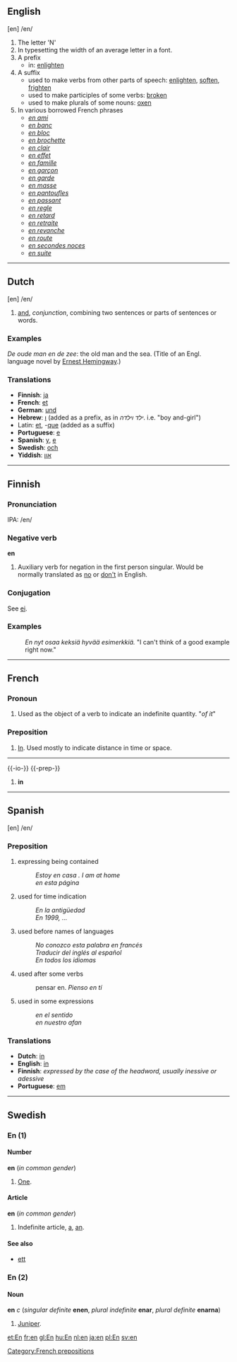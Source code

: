 ==English==
[en] /en/

# The letter 'N'
# In typesetting the width of an average letter in a font.
# A prefix
#* in: [[enlighten]]
# A suffix
#* used to make verbs from other parts of speech: [[enlighten]], [[soften]], [[frighten]]
#* used to make participles of some verbs: [[break|broken]]
#* used to make plurals of some nouns: [[ox]]en
# In various borrowed French phrases
#* ''[[en ami]]''
#* ''[[en banc]]''
#* ''[[en bloc]]''
#* ''[[en brochette]]''
#* ''[[en clair]]''
#* ''[[en effet]]''
#* ''[[en famille]]''
#* ''[[en garçon]]''
#* ''[[en garde]]''
#* ''[[en masse]]''
#* ''[[en pantoufles]]''
#* ''[[en passant]]''
#* ''[[en regle]]''
#* ''[[en retard]]''
#* ''[[en retraite]]''
#* ''[[en revanche]]''
#* ''[[en route]]''
#* ''[[en secondes noces]]''
#* ''[[en suite]]''
----

==Dutch==
[en] /en/

# [[and]], ''conjunction'', combining two sentences or parts of sentences or words.

=== Examples ===

''De oude man en de zee'': the old man and the sea. (Title of an Engl. language novel by [[w:Ernest Hemingway|Ernest Hemingway]].)

=== Translations ===

* '''Finnish''': [[ja]]
* '''French''': [[et]]
* '''German''': [[und]]
* '''Hebrew''': [[ו]] (added as a prefix, as in  ''ילד וילדה''. i.e. "boy and-girl")
*Latin: [[et]], -[[que]] (added as a suffix)
* '''Portuguese''': [[e]]
* '''Spanish''': [[y]], [[e]]
* '''Swedish''': [[och]]
* '''Yiddish''': [[און]]
----

==Finnish==

===Pronunciation===
IPA: /en/

===Negative verb===
'''en'''

# Auxiliary verb for negation in the first person singular. Would be normally translated as [[no]] or [[don't]] in English. 

===Conjugation===
See [[ei#Finnish|ei]].

===Examples===
:''En nyt osaa keksiä hyvää esimerkkiä.'' "I can't think of a good example right now."

----
==French==
===Pronoun===
# Used as the object of a verb to indicate an indefinite quantity. "''of it''"
===Preposition===
# [[In]].  Used mostly to indicate distance in time or space.
----
{{-io-}}
{{-prep-}}
# '''in'''

----
==Spanish==
[en] /en/ 

===Preposition===
#  expressing being contained
#:''Estoy en casa . I am at home''
#:''en esta página''
#  used for time indication
#: ''En la antigüedad''
#: ''En 1999, ...''
#  used before names of languages
#: ''No conozco esta palabra en francés''
#: ''Traducir del inglés al español''
#:''En todos los idiomas''
#  used after some verbs
#: pensar en. ''Pienso en tí''
# used in some expressions
#: ''en el sentido''
#: ''en nuestro afan''


=== Translations ===

* '''Dutch''': [[in]]
* '''English''': [[in]]
* '''Finnish''': ''expressed by the case of the headword, usually inessive or adessive''
* '''Portuguese''': [[em]]

----

==Swedish==

===En (1)===
====Number====
'''en''' (''in common gender'')

#[[One]].

====Article====
'''en''' (''in common gender'')

#Indefinite article, [[a]], [[an]].

====See also====
*[[ett]]

===En (2)===

====Noun====
'''en''' ''c'' (''singular definite'' '''enen''', ''plural indefinite'' '''enar''', ''plural definite'' '''enarna''')

# [[Juniper]].
[[Category:French prepositions]]
[[et:En]]
[[fr:en]]
[[gl:En]]
[[hu:En]]
[[nl:en]]
[[ja:en]]
[[pl:En]]
[[sv:en]]